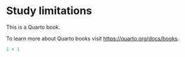 # Study limitations

This is a Quarto book.

To learn more about Quarto books visit <https://quarto.org/docs/books>.

```r
1 + 1
```
